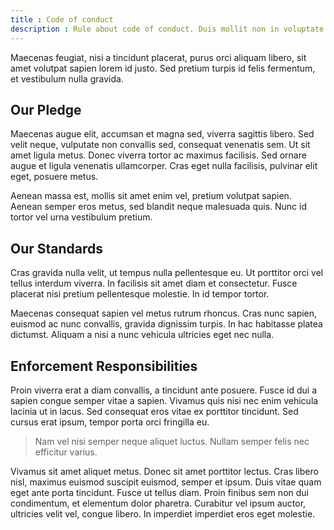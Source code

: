 ```yaml
---
title : Code of conduct
description : Rule about code of conduct. Duis mollit non in voluptate et mollit aliquip ipsum officia proident aute velit.
---
```


Maecenas feugiat, nisi a tincidunt placerat, purus orci aliquam libero, sit amet volutpat sapien lorem id justo. Sed pretium turpis id felis fermentum, et vestibulum nulla gravida.

## Our Pledge
Maecenas augue elit, accumsan et magna sed, viverra sagittis libero. Sed velit neque, vulputate non convallis sed, consequat venenatis sem. Ut sit amet ligula metus. Donec viverra tortor ac maximus facilisis. Sed ornare augue et ligula venenatis ullamcorper. Cras eget nulla facilisis, pulvinar elit eget, posuere metus. 

Aenean massa est, mollis sit amet enim vel, pretium volutpat sapien. Aenean semper eros metus, sed blandit neque malesuada quis. Nunc id tortor vel urna vestibulum pretium. 


## Our Standards
Cras gravida nulla velit, ut tempus nulla pellentesque eu. Ut porttitor orci vel tellus interdum viverra. In facilisis sit amet diam et consectetur. Fusce placerat nisi pretium pellentesque molestie. In id tempor tortor. 

Maecenas consequat sapien vel metus rutrum rhoncus. Cras nunc sapien, euismod ac nunc convallis, gravida dignissim turpis. In hac habitasse platea dictumst. Aliquam a nisi a nunc vehicula ultricies eget nec nulla.

## Enforcement Responsibilities
Proin viverra erat a diam convallis, a tincidunt ante posuere. Fusce id dui a sapien congue semper vitae a sapien. Vivamus quis nisi nec enim vehicula lacinia ut in lacus. Sed consequat eros vitae ex porttitor tincidunt. Sed cursus erat ipsum, tempor porta orci fringilla eu.
> Nam vel nisi semper neque aliquet luctus. Nullam semper felis nec efficitur varius. 

Vivamus sit amet aliquet metus. Donec sit amet porttitor lectus. Cras libero nisl, maximus euismod suscipit euismod, semper et ipsum. Duis vitae quam eget ante porta tincidunt. Fusce ut tellus diam. Proin finibus sem non dui condimentum, et elementum dolor pharetra. Curabitur vel ipsum auctor, ultricies velit vel, congue libero. In imperdiet imperdiet eros eget molestie.
